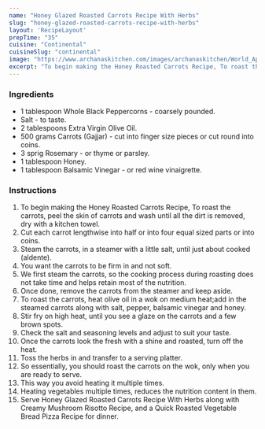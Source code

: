 ---
name: "Honey Glazed Roasted Carrots Recipe With Herbs"
slug: "honey-glazed-roasted-carrots-recipe-with-herbs"
layout: 'RecipeLayout'
prepTime: "35"
cuisine: "Continental"
cuisineSlug: "continental"
image: "https://www.archanaskitchen.com/images/archanaskitchen/World_Appetizers/honey_roasted_glazed_carrots_rosemary_thyme_herbs_recipe_shutterstock_195071531.jpg"
excerpt: "To begin making the Honey Roasted Carrots Recipe, To roast the carrots, peel the skin of carrots and wash until all the dirt is removed, dry with a kitchen towel"
---

### Ingredients

- 1 tablespoon Whole Black Peppercorns - coarsely pounded.
- Salt - to taste.
- 2 tablespoons Extra Virgin Olive Oil.
- 500 grams Carrots (Gajjar) - cut into finger size pieces or cut round into coins.
- 3 sprig Rosemary - or thyme or parsley.
- 1 tablespoon Honey.
- 1 tablespoon Balsamic Vinegar - or red wine vinaigrette.

### Instructions

1. To begin making the Honey Roasted Carrots Recipe, To roast the carrots, peel the skin of carrots and wash until all the dirt is removed, dry with a kitchen towel.
1. Cut each carrot lengthwise into half or into four equal sized parts or into coins.
1. Steam the carrots, in a steamer with a little salt, until just about cooked (aldente).
1. You want the carrots to be firm in and not soft.
1. We first steam the carrots, so the cooking process during roasting does not take time and helps retain most of the nutrition.
1. Once done, remove the carrots from the steamer and keep aside.
1. To roast the carrots, heat olive oil in a wok on medium heat;add in the steamed carrots along with salt, pepper, balsamic vinegar and honey.
1. Stir fry on high heat, until you see a glaze on the carrots and a few brown spots.
1. Check the salt and seasoning levels and adjust to suit your taste.
1. Once the carrots look the fresh with a shine and roasted, turn off the heat.
1. Toss the herbs in and transfer to a serving platter.
1. So essentially, you should roast the carrots on the wok, only when you are ready to serve.
1. This way you avoid heating it multiple times.
1. Heating vegetables multiple times, reduces the nutrition content in them.
1. Serve Honey Glazed Roasted Carrots Recipe With Herbs along with Creamy Mushroom Risotto Recipe, and a Quick Roasted Vegetable Bread Pizza Recipe for dinner.
